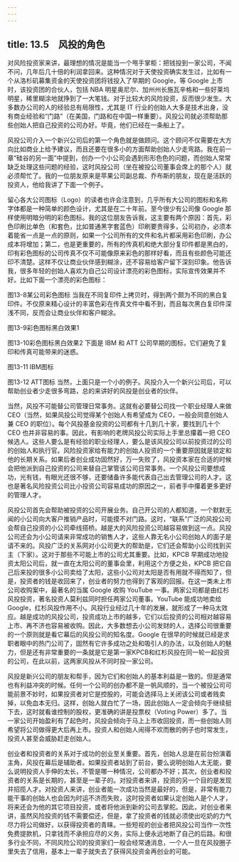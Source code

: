 ```yaml
---
---
---
```

title: 13.5　风投的角色
---



对风险投资家来讲，最理想的情况是能当一个甩手掌柜：把钱投到一家公司，不闻不问，几年后几十倍的利润拿回来。这种情况对于天使投资确实发生过，比如有一个从洛杉矶募集资金的天使投资团将钱投入了早期的 Google，等 Google 上市时，该投资团的合伙人，包括 NBA 明星奥尼尔、加州州长施瓦辛格和一些好莱坞明星，稀里糊涂地就挣到了一大笔钱。对于比较大的风险投资，反而很少发生。大多数办公司的人的经验总有局限性，尤其是 IT 行业的创始人大多是技术出身，没有商业经验和“门路”（在美国，门路和在中国一样重要）。风投公司就必须帮助那些创始人把自己投资的公司办好。毕竟，他们已经在一条船上了。

风投公司介入一个新兴公司后的第一个角色就是做顾问。这个顾问不仅需要在大方向比如商业上给予建议，而且还要在很多小的方面帮助创始人少走弯路。我在前一章“硅谷的另一面”中提到，创办一个小公司会遇到形形色色的问题，而创始人常常缺乏处理这些问题的经验，这时风投公司（坐在被投公司董事会席上的那个人）就必须帮忙了。我的一位朋友原来是苹果公司副总裁、乔布斯的朋友，现在是活跃的投资人，他给我讲了下面一个例子。

留心各大公司图标（Logo）的读者也许会注意到，几乎所有大公司的图标和名称字体都是一种简单的颜色设计，尤其是在二十年前。至今很少有公司像 Google 那样使用明暗分明的彩色图标。我的这位朋友告诉我，这主要有两个原因：首先，彩色印刷比单色（和套色，比如普通黑字套蓝色）印刷要贵得多，公司初办，必须本着能省一点是一点的原则，如果一个公司所有的文件和名片都采用彩色印刷，办公成本将增加；第二，也是更重要的，所有的传真机和绝大部分复印件都是黑白的，印有彩色图标的公司传真不仅不可能像原来彩色的那样好看，而且有些颜色可能还印不清楚。这样不仅让商业伙伴感到糊涂，还不容易给客户留下深刻印象。他告诉我，很多年轻的创始人喜欢为自己公司设计漂亮的彩色图标，实际宣传效果并不好。比如下面一个漂亮的彩色图标：



图13-8某公司彩色图标 当我在不同复印件上拷贝时，得到两个颇为不同的黑白复印件。不仅原来精心设计的丰富色彩在传真文件中看不到，而且每次黑白复印件深浅不同，反而会让商业伙伴和客户糊涂。



图13-9彩色图标黑白效果1

图13-10彩色图标黑白效果2 下面是 IBM 和 ATT 公司早期的图标，它们避免了复印和传真可能带来的迷惑。



图13-11 IBM图标

图13-12 ATT图标 当然，上面只是一个小的例子。风投介入一个新兴公司后，可以帮助创业者少走很多弯路，总的来讲好的风投是创业者的伙伴。

当然，风投不可能替公司管理日常事务。这就有必要替公司找一个职业经理人来做 CEO（当然，如果风投公司觉得某个创始人有希望成为 CEO，一般会同意创始人兼 CEO 的职位）。每个风投基金投资的公司都有十几到几十家，要找到几十个 CEO 也并非容易的事。因此，有影响的老牌风投公司实际上手里总攥着一把 CEO 候选人。这些人要么是有经验的职业经理人，要么是该风投公司以前投资过的公司的创始人和执行官。风险投资家给有能力的创始人投资的一个重要原因就是锁定和他的长期关系。如果后者创业成功固然好，万一失败了，风投资本家在合适的时候会把他派到自己投资的公司来替自己掌管该公司日常事务。一个风投公司要想成功，光有钱，有眼光还很不够，还要储备许多能代表自己出去管理公司的人才。这也是著名风险投资公司比小投资公司容易成功的原因之一，前者手中攥着更多更好的管理人才。

风投公司首先会帮助被投资的公司开展业务。自己开公司的人都知道，一个默默无闻的小公司向大客户推销产品时，可能摸不对门路。这时，“联系”广泛的风投公司会帮自己投资的小公司牵线搭桥。越是大的风险投资公司越容易做到这一点。风投公司还会为小公司请来非常成功的销售人才，这些人靠无名小公司创始人的面子是请不来的。风投广泛的关系网对小公司更大的帮助是，它们还会帮助小公司找到买主（下家）。这对于那些不可能上市的公司尤其重要。比如，KPCB 早期成功地投资太阳公司后，就一直在太阳公司的董事会里，利用这个方便之处，KPCB 把它自己后来投的很多小公司卖给了太阳，这些小公司对太阳是否有用就不得而知了，但是，投资者的钱是收回来了，创业者的努力也得到了客观的回报。在这一类未上市公司收购案中，最著名的当属 Google 收购 YouTube 一事。两家公司都是由红杉风投投资，著名投资人莫利兹同时担任两家公司董事。YouTube 能成功地卖给 Google，红杉风投作用不小。风投行业经过几十年的发展，就形成了一种马太效应。越是成功的风投公司，投资成功上市的越多，它们以后投资的公司相对越容易上市、再不济也容易被收购。因此，大多数想去小公司发财的人，选择公司很重要的一个原则就是看它幕后的风投公司的知名度。Google 在很早的时候就已经是求职者眼中的热门公司了，固然有它许多成功之处和吸引人的办法，以及创始人的魅力，但是还有非常重要的一条就是它是第一家KPCB和红杉风投在同一轮一起投资的公司，在此以前，这两家风投从不同时投一家公司。

风投是新兴公司的朋友和帮手，因为它们和创始人的基本利益是一致的。但是通常也有利益冲突的时候。任何一个公司的创办都不是一帆风顺的，当一个被投公司可能前景不妙时，如果投资者对它是控股的，可能会选择马上关闭该公司或者贱卖掉，以免血本无归。这样，创始人就白忙了一场，因此创始人一定会倾向于继续挺下去，这时就看谁控制的股权，更准确的讲是投票权（Voting Power）多了。当一家公司开始盈利有了起色时，风投会倾向于马上上市收回投资，而一些创始人则希望将公司做得更大后再上市。投资人和创始人闹得不欢而散的例子也时常发生，投资人甚至会威胁赶走创始人。

创业者和投资者的关系对于成功的创业至关重要。首先，创始人总是在前台扮演着主角，风投在幕后是辅助者。如果投资者站到了前台，要么说明创始人太无能，要么说明投资人手伸的太长，不管是哪一种情况，公司都办不好；其次，创业者和投资者的关系是长期的，甚至是一辈子的。对投资者来讲，投资的另一个目的是发现并招揽人才。对投资人来讲，创业者能一次成功当然是最好的，但是，非常有能力能干事的创始人也会因为时运不济而失败，这时投资者如果认定创始人是个人才，将来还会为他的其它项目投资，或者将他派到新的公司去掌舵。因此，对创业者来讲，虽然风险投资的钱不需要偿还，但是，拿了投资者的钱就必须使出吃奶的力气尽力将公司做好，以获得投资者的青睐。一些短视的创业者把风投公司当作一次性免费提款机，只拿钱而不承担应尽的义务，实际上便永远地断了自己的后路。和很多行业不同，不同风险公司的投资家们一般会经常通消息，一个人一旦在风投圈子里失去了信用，基本上一辈子就失去了获得风投资金再创业的可能。